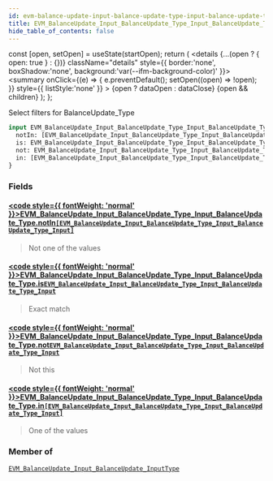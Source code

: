 ```yaml
---
id: evm-balance-update-input-balance-update-type-input-balance-update-type
title: EVM_BalanceUpdate_Input_BalanceUpdate_Type_Input_BalanceUpdate_Type
hide_table_of_contents: false
---
```







  const [open, setOpen] = useState(startOpen);
  return (
    <details {...(open ? { open: true } : {})} className="details" style={{ border:'none', boxShadow:'none', background:'var(--ifm-background-color)' }}>
      <summary
        onClick={(e) => {
          e.preventDefault();
          setOpen((open) => !open);
        }}
        style={{ listStyle:'none' }}
      >
      {open ? dataOpen : dataClose}
      </summary>
      {open && children}
    </details>
  );
};




Select filters for BalanceUpdate_Type


```graphql
input EVM_BalanceUpdate_Input_BalanceUpdate_Type_Input_BalanceUpdate_Type {
  notIn: [EVM_BalanceUpdate_Input_BalanceUpdate_Type_Input_BalanceUpdate_Type_Input]
  is: EVM_BalanceUpdate_Input_BalanceUpdate_Type_Input_BalanceUpdate_Type_Input
  not: EVM_BalanceUpdate_Input_BalanceUpdate_Type_Input_BalanceUpdate_Type_Input
  in: [EVM_BalanceUpdate_Input_BalanceUpdate_Type_Input_BalanceUpdate_Type_Input]
}
```




### Fields

#### [<code style={{ fontWeight: 'normal' }}>EVM_BalanceUpdate_Input_BalanceUpdate_Type_Input_BalanceUpdate_Type.<b>notIn</b></code>](#)<Bullet />[`[EVM_BalanceUpdate_Input_BalanceUpdate_Type_Input_BalanceUpdate_Type_Input]`](/docs/graphql-reference/enums/evm-balance-update-input-balance-update-type-input-balance-update-type-input) <Badge class="secondary" text="list"/> <Badge class="secondary" text="enum"/>
> Not one of the values
> 

#### [<code style={{ fontWeight: 'normal' }}>EVM_BalanceUpdate_Input_BalanceUpdate_Type_Input_BalanceUpdate_Type.<b>is</b></code>](#)<Bullet />[`EVM_BalanceUpdate_Input_BalanceUpdate_Type_Input_BalanceUpdate_Type_Input`](/docs/graphql-reference/enums/evm-balance-update-input-balance-update-type-input-balance-update-type-input) <Badge class="secondary" text="enum"/>
> Exact match
> 

#### [<code style={{ fontWeight: 'normal' }}>EVM_BalanceUpdate_Input_BalanceUpdate_Type_Input_BalanceUpdate_Type.<b>not</b></code>](#)<Bullet />[`EVM_BalanceUpdate_Input_BalanceUpdate_Type_Input_BalanceUpdate_Type_Input`](/docs/graphql-reference/enums/evm-balance-update-input-balance-update-type-input-balance-update-type-input) <Badge class="secondary" text="enum"/>
> Not this
> 

#### [<code style={{ fontWeight: 'normal' }}>EVM_BalanceUpdate_Input_BalanceUpdate_Type_Input_BalanceUpdate_Type.<b>in</b></code>](#)<Bullet />[`[EVM_BalanceUpdate_Input_BalanceUpdate_Type_Input_BalanceUpdate_Type_Input]`](/docs/graphql-reference/enums/evm-balance-update-input-balance-update-type-input-balance-update-type-input) <Badge class="secondary" text="list"/> <Badge class="secondary" text="enum"/>
> One of the values
> 



### Member of

[`EVM_BalanceUpdate_Input_BalanceUpdate_InputType`](/docs/graphql-reference/inputs/evm-balance-update-input-balance-update-input-type)  <Badge class="secondary" text="input"/>

